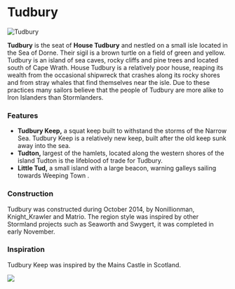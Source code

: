 

# Tudbury

<Image
  src="https://cdn.sanity.io/images/1as7cn02/production/17789c756262583090110c6e195f315d91e62404-1920x1017.png?w=976&h=350&fit=crop&crop=center&auto=format"
  alt="Tudbury"
  width={976}
  height={350}
/>

<ProjectDetails
  floatRight
  region="Stormlands"
  house="House Tudbury"
  type="Keep"
  status="Completed"
  warp="/warp Tudbury"
  projectLead="Knight Krawler, Nonillionman"
  dateStarted="April 9, 2014"
  dateCompleted="April 9, 2014"
/>

**Tudbury** is the seat of **House Tudbury** and nestled on a small isle located in the Sea of Dorne. Their sigil is a brown turtle on a field of green and yellow. Tudbury is an island of sea caves, rocky cliffs and pine trees and located south of Cape Wrath. House Tudbury is a relatively poor house, reaping its wealth from the occasional shipwreck that crashes along its rocky shores and from stray whales that find themselves near the isle. Due to these practices many sailors believe that the people of Tudbury are more alike to Iron Islanders than Stormlanders.

### Features

- **Tudbury Keep,** a squat keep built to withstand the storms of the Narrow Sea. Tudbury Keep is a relatively new keep, built after the old keep sunk away into the sea.
- **Tudton,** largest of the hamlets, located along the western shores of the island Tudton is the lifeblood of trade for Tudbury.
- **Little Tud,** a small island with a large beacon, warning galleys sailing towards Weeping Town .

### Construction

Tudbury was constructed during October 2014, by Nonillionman, Knight_Krawler and Matrio. The region style was inspired by other Stormland projects such as Seaworth and Swygert, it was completed in early November.

### Inspiration

Tudbury Keep was inspired by the Mains Castle in Scotland.

![](https://cdn.sanity.io/images/1as7cn02/production/59392d64cb8d95573b96e88f8279dfc9940a97d4-1295x1032.jpg)

